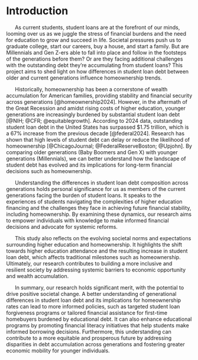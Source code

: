 # Introduction

&nbsp;&nbsp;&nbsp;&nbsp;&nbsp;&nbsp;As current students, student loans are at the forefront of our minds, looming over us as we juggle the stress of financial burdens and the need for education to grow and succeed in life. Societal pressures push us to graduate college, start our careers, buy a house, and start a family. But are Millennials and Gen Z-ers able to fall into place and follow in the footsteps of the generations before them? Or are they facing additional challenges with the outstanding debt they’re accumulating from student loans? This project aims to shed light on how differences in student loan debt between older and current generations influence homeownership trends.

&nbsp;&nbsp;&nbsp;&nbsp;&nbsp;&nbsp;Historically, homeownership has been a cornerstone of wealth accumulation for American families, providing stability and financial security across generations [@homeownership2024]. However, in the aftermath of the Great Recession and amidst rising costs of higher education, younger generations are increasingly burdened by substantial student loan debt [@NIH; @CFR; @equitablegrowth]. According to 2024 data, outstanding student loan debt in the United States has surpassed $1.75 trillion, which is a 67% increase from the previous decade [@federal2024]. Research has shown that high levels of student debt can delay or reduce the likelihood of homeownership [@ChicagoJournal; @FederalReserveBoston; @Upjohn]. By comparing older generations (Baby Boomers and Gen X) with younger generations (Millennials), we can better understand how the landscape of student debt has evolved and its implications for long-term financial decisions such as homeownership.

&nbsp;&nbsp;&nbsp;&nbsp;&nbsp;&nbsp;Understanding the differences in student loan debt composition across generations holds personal significance for us as members of the current generations facing the burden of student loans. It speaks to the experiences of students navigating the complexities of higher education financing and the challenges they face in achieving future financial stability, including homeownership. By examining these dynamics, our research aims to empower individuals with knowledge to make informed financial decisions and advocate for systemic reforms.


&nbsp;&nbsp;&nbsp;&nbsp;&nbsp;&nbsp;This study also reflects on the evolving societal norms and expectations surrounding higher education and homeownership. It highlights the shift towards higher education attendance and the resulting increase in student loan debt, which affects traditional milestones such as homeownership. Ultimately, our research contributes to building a more inclusive and resilient society by addressing systemic barriers to economic opportunity and wealth accumulation.

&nbsp;&nbsp;&nbsp;&nbsp;&nbsp;&nbsp;In summary, our research holds significant merit, with the potential to drive positive societal change. A better understanding of generational differences in student loan debt and its implications for homeownership rates can lead to more informed policies, such as targeted student loan forgiveness programs or tailored financial assistance for first-time homebuyers burdened by educational debt. It can also enhance educational programs by promoting financial literacy initiatives that help students make informed borrowing decisions. Furthermore, this understanding can contribute to a more equitable and prosperous future by addressing disparities in debt accumulation across generations and fostering greater economic mobility for younger individuals.